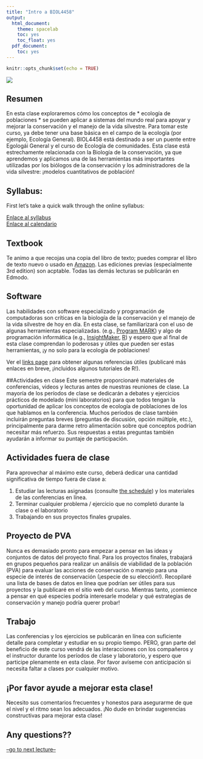 ```yaml
---
title: "Intro a BIOL4458"
output:
  html_document:
    theme: spacelab
    toc: yes
    toc_float: yes
  pdf_document:
    toc: yes
---
```


```r
knitr::opts_chunk$set(echo = TRUE)
```


![](figures/prairie_dogs2.jpg)    

## Resumen

En esta clase exploraremos cómo los conceptos de * ecología de poblaciones * se pueden aplicar a sistemas del mundo real para apoyar y mejorar la conservación y el manejo de la vida silvestre. Para tomar este curso, ya debe tener una base básica en el campo de la ecología (por ejemplo, Ecología General). BIOL4458 está destinado a ser un puente entre Egologái General y el curso de Ecología de comunidades.  Esta clase está estrechamente relacionada con la Biología de la conservación, ya que aprendemos y aplicamos una de las herramientas más importantes utilizadas por los biólogos de la conservación y los administradores de la vida silvestre: ¡modelos cuantitativos de población!    

## Syllabus:
First let's take a quick walk through the online syllabus:

[Enlace al syllabus](index.html)   
[Enlace al calendario](schedule.html)

    

## Textbook
Te animo a que recojas una copia del libro de texto; puedes comprar el libro de texto nuevo o usado en [Amazon](https://www.amazon.com/Primer-Ecology-Fourth-Nicholas-Gotelli/dp/0878933182/ref=sr_1_1?s=books&ie=UTF8&qid=1484867155&sr=1-1&keywords=a+primer+of+ecology). Las ediciones previas (especialmente 3rd edition) son acptable. Todas las demás lecturas se publicarán en Edmodo. 

## Software
Las habilidades con software especializado y programación de computadoras son críticas en la biología de la conservación y el manejo de la vida silvestre de hoy en día. En esta clase, se familiarizará con el uso de algunas herramientas especializadas. (e.g., [Program MARK](http://www.phidot.org/software/mark/index.html)) y algo de programación informática (e.g., [InsightMaker](https://insightmaker.com/), [R](https://cran.r-project.org/)) y espero que al final de esta clase comprendan lo poderosas y útiles que pueden ser estas herramientas, ¡y no solo para la ecología de poblaciones!

Ver el [links page](Links.html) para obtener algunas referencias útiles (publicaré más enlaces en breve, ¡incluidos algunos tutoriales de R!).

##Actividades en clase
Este semestre proporcionaré materiales de conferencias, videos y lecturas antes de nuestras reuniones de clase. La mayoría de los períodos de clase se dedicarán a debates y ejercicios prácticos de modelado (mini laboratorios) para que todos tengan la oportunidad de aplicar los conceptos de ecología de poblaciones de los que hablamos en la conferencia. Muchos períodos de clase también incluirán preguntas breves (preguntas de discusión, opción múltiple, etc.), principalmente para darme retro alimentación sobre qué conceptos podrían necesitar más refuerzo. Sus respuestas a estas preguntas también ayudarán a informar su puntaje de participación.

## Actividades fuera de clase
Para aprovechar al máximo este curso, deberá dedicar una cantidad significativa de tiempo fuera de clase a:

1. Estudiar las lecturas asignadas (consulte [the schedule](schedule.html)) y los materiales de las conferencias en línea.
2. Terminar cualquier problema / ejercicio que no completó durante la clase o el laboratorio
3. Trabajando en sus proyectos finales grupales.


## Proyecto de PVA
Nunca es demasiado pronto para empezar a pensar en las ideas y conjuntos de datos del proyecto final. Para los proyectos finales, trabajará en grupos pequeños para realizar un análisis de viabilidad de la población (PVA) para evaluar las acciones de conservación o manejo para una especie de interés de conservación (¡especie de su elección!). Recopilaré una lista de bases de datos en línea que podrían ser útiles para sus proyectos y la publicaré en el sitio web del curso. Mientras tanto, ¡comience a pensar en qué especies podría interesarle modelar y qué estrategias de conservación y manejo podría querer probar!    

## Trabajo

Las conferencias y los ejercicios se publicarán en línea con suficiente detalle para completar y estudiar en su propio tiempo. PERO, gran parte del beneficio de este curso vendrá de las interacciones con los compañeros y el instructor durante los períodos de clase y laboratorio, y espero que participe plenamente en esta clase. Por favor avíseme con anticipación si necesita faltar a clases por cualquier motivo.  

## ¡Por favor ayude a mejorar esta clase!
Necesito sus comentarios frecuentes y honestos para asegurarme de que el nivel y el ritmo sean los adecuados. ¡No dude en brindar sugerencias constructivas para mejorar esta clase!


## Any questions??


[--go to next lecture--](LECTURE1.html)




